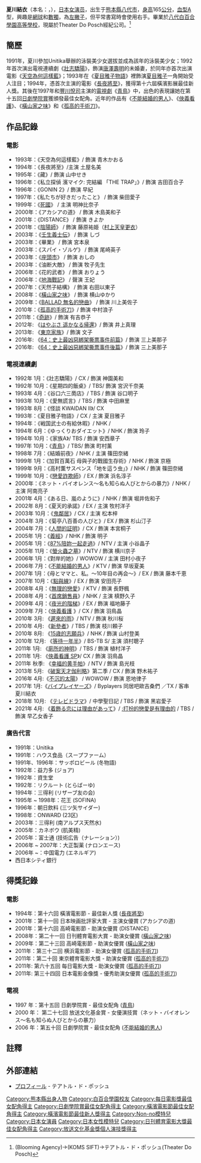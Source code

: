{{noteTA
|G1=JP Show}}
{{藝人
| 姓名 = 夏川 結衣
| 類型 = 女演員
| 國籍 = {{JPN}}
| 出生日期 = {{Birth_date_and_age|1968|6|1}}
| 出生地點 = {{JPN}}[[熊本縣|熊本縣]][[八代郡|八代郡]]坂本村（現[[八代市|八代市]]）
}}

{{japanese|japanese=夏川 結衣|kana=なつかわ ゆい|romaji=Natsukawa Yui}}

'''夏川結衣'''（本名：'''{{lang|ja|宮川 美紀}}'''，{{bd|1968年|6月1日|catIdx=Natsukawa Yui}}），[[日本|日本]][[女演员|女演员]]，出生于[[熊本縣|熊本縣]][[八代市|八代市]]，[[身高|身高]]165[[公分|公分]]，[[血型|血型]]A型，興趣是[[網球|網球]]和[[數獨|數獨]]，為[[左撇子|左撇子]]，但平常書寫時會使用右手。畢業於[[八代白百合學園高等學校|八代白百合學園高等學校]]，現屬於Theater Do Posch經紀公司。<ref>{{link-ja|エリートフォリオ|ブルーミングエージェンシー}}(Blooming Agency)→{{link-ja|コムスシフト|コムスシフト}}(KOMS SIFT)→テアトル・ド・ポッシュ(Theater Do Posch)</ref>

== 簡歷 ==
1991年，夏川參加Unitika舉辦的泳裝美少女選拔並成為該年的泳裝美少女；1992年首次演出電視連續劇《[[壯志驕陽|壯志驕陽]]》，飾演[[唐澤壽明|唐澤壽明]]的未婚妻，於同年亦首次出演電影《[[天空為何這樣藍|天空為何這樣藍]]》；1993年在《[[夏目雅子物語|夏目雅子物語]]》裡飾演[[夏目雅子|夏目雅子]]一角開始受人注目；1994年，憑首次主演的電影《[[長夜將至|長夜將至]]》，獲得第十六屆橫濱影展最佳新人獎。其後在1997年和[[豐川悅司|豐川悅司]]主演的[[日劇|電視劇]]《[[青鳥|青鳥]]》中，出色的表現讓她在第十五回[[日劇學院賞|日劇學院賞]]獲頒發最佳女配角。近年的作品有《[[不能結婚的男人|不能結婚的男人]]》、《[[俠義看護|俠義看護]]》、《[[橫山家之味|橫山家之味]]》和《[[孤高的手術刀|孤高的手術刀]]》。

==作品記錄==
===電影===
*1993年：《天空為何這樣藍》/ 飾演 青木かおる
*1994年：《長夜將至》/主演 土屋名美
*1995年：《藏》/ 飾演 山中せき
*1996年：《私立探偵 濱マイク: 完結編 「THE TRAP」》/ 飾演 吉田百合子
*1996年：《GONIN 2》/ 飾演 早紀
*1997年：《私たちが好きだったこと》 / 飾演 柴田愛子
*1999年：《[[死國|死國]]》 / 主演 明神比奈子
*2000年：《アカシアの道》 / 飾演 木島美和子
*2001年：《DISTANCE》 / 飾演 きよか
*2001年：《[[陰陽師|陰陽師]]》 / 飾演 藤原祐姫（[[村上天皇|村上天皇]][[更衣_(職官)|更衣]]）
*2003年：《[[壬生義士伝|壬生義士伝]]》 / 飾演 しづ
*2003年：《畢業》 / 飾演 宮本泉
*2003年：《スパイ・ゾルゲ》 / 飾演 尾崎英子
*2003年：《[[座頭市|座頭市]]》 / 飾演 おしの
*2003年：《油断大敵》 / 飾演 牧子先生
*2006年：《花的武者》 / 飾演 おりょう
*2006年：《[[地海戰記|地海戰記]]》 / 聲演 王妃
*2007年：《天然子結構》 / 飾演 右田以東子
*2008年：《[[橫山家之味|橫山家之味]]》 / 飾演 横山ゆかり
*2009年：《[[BALLAD_無名的戀曲|BALLAD 無名的戀曲]]》 / 飾演 川上美佐子
*2010年：《[[孤高的手術刀|孤高的手術刀]]》/ 飾演 中村浪子
*2011年：《[[奇跡|奇跡]]》/ 飾演 有吉恭子
*2012年: 《[[はやぶさ_遥かなる帰還|はやぶさ 遥かなる帰還]]》/ 飾演 井上真理
*2013年: 《[[東京家族|東京家族]]》/ 飾演 文子
*2016年: 《[[64：史上最凶惡綁架撕票事件前篇|64：史上最凶惡綁架撕票事件前篇]]》/ 飾演 三上美那子
*2016年: 《[[64：史上最凶惡綁架撕票事件後篇|64：史上最凶惡綁架撕票事件後篇]]》/ 飾演 三上美那子

===電視連續劇 ===
*1992年 1月：《壯志驕陽》/ CX / 飾演 神園美和
*1992年 10月：《星期四的飯桌》/ TBS/ 飾演 宮沢千奈美
*1993年 4月：《谷口六三啇店》/ TBS / 飾演 谷口明子
*1993年 10月：《愛無謊言》/ TBS / 飾演 中田麻里
*1993年 8月：《怪談 KWAIDAN II》/ CX
*1993年：《夏目雅子物語》/ CX / 主演 夏目雅子
*1994年：《戦国武士の有給休暇》/ NHK / 
*1994年 6月：《ゆっくりおダイエット》/ NHK / 飾演 玲子
*1994年 10月：《家族A》/ TBS / 飾演 安西章子
*1997年 10月：《[[青鳥_(電視劇)|青鳥]]》/ TBS/ 飾演 町村薰
*1998年 7月：《結婚前夜》/ NHK / 主演 篠田奈緒
*1999年 1月：《加賀百萬石 母與子的戰國生存術》/ NHK / 飾演 京極
*1999年 9月：《高村薫サスペンス「地を這う虫」》/ NHK / 飾演 篠田奈緒
*1999年 10月：《[[戀愛詐欺師|戀愛詐欺師]]》/ EX / 飾演 浜名淳子
*2000年：《ネット・バイオレンス～名も知らぬ人びとからの暴力》/ NHK / 主演 阿南亮子
*2001年 4月：《ある日、嵐のように》/ NHK / 飾演 堀井佐和子
*2002年 8月：《夏天的承諾》/ EX / 主演 牧村洋子
*2003年 10月：《[[鬼鄰居|鬼鄰居]]》/ CX / 主演 松本梓
*2004年 3月：《菊亭八百善の人びと》/ EX / 飾演 杉山汀子
*2004年 7月：《[[人間的証明|人間的証明]]》/ CX / 飾演 本宮桐子
*2005年 1月：《[[義經_(大河劇)|義經]]》/ NHK / 飾演 明子
*2005年 1月：《[[87%陪妳一起走過|87%陪妳一起走過]]》/ NTV / 主演 小谷晶子
*2005年 11月：《[[螢火蟲之墓|螢火蟲之墓]]》/ NTV / 飾演 横川京子
*2006年 1月：《對岸的她》/ WOWOW / 主演 田村小夜子
*2006年 7月：《[[不能結婚的男人|不能結婚的男人]]》/ KTV / 飾演 早坂夏美
*2007年 1月：《母とママと、私。～10年目の再会～》/ EX / 飾演 藤本千恵
*2007年 10月：《[[點與線|點與線]]》/ EX / 飾演 安田亮子
*2008年 4月：《[[無理的戀愛|無理的戀愛]]》/ KTV / 飾演 長野楓
*2008年 4月：《[[首席銷售員|首席銷售員]]》/ NHK / 主演 槙野久子
*2009年 4月：《[[夜光的階梯|夜光的階梯]]》/ EX / 飾演 福地藤子
*2009年 7月：《[[俠義看護|俠義看護]] 》/ CX / 飾演 羽鳥晶
*2010年 3月: 《[[遲來的雨|遲來的雨]]》/ NTV / 飾演 秋川桜
*2010年 4月: 《[[新參者|新參者]]》/ TBS / 飾演 枝川頼子
*2010年 8月: 《[[15歳的志願兵|15歳的志願兵]]》/ NHK / 飾演 山村登美
*2010年 12月: 《[[等待一年半|等待一年半]]》/ BS-TB S/ 主演 須村聰子
*2011年 1月: 《[[廁所的神明|廁所的神明]]》/ TBS / 飾演 植村洋子
*2011年 1月: 《[[俠義看護_SP|俠義看護 SP]]》/ CX / 飾演 羽鳥晶
*2011年 秋季: 《[[幸福的黄手帕|幸福的黄手帕]]》/ NTV / 飾演 島光枝
*2013年 5月: 《[[破案天才伽利略|破案天才伽利略]]》第二季 / CX / 飾演 野木祐子
*2016年 4月:《[[不沉的太陽|不沉的太陽]]》 / WOWOW / 飾演 恩地律子
*2017年 1月:《[[バイプレイヤーズ|バイプレイヤーズ]]》/ Byplayers 同居吧歐吉桑們 ／TX / 客串 夏川結衣
*2018年 10月: 《[[テレビドラマ|テレビドラマ]]》/ 中學聖日記 / TBS / 飾演 黑岩愛子
*2021年 4月: 《[[着飾る恋には理由があって|着飾る恋には理由があって]]》/ [[:打扮的戀愛是有理由的|:打扮的戀愛是有理由的]] / TBS / 飾演 早乙女香子

=== 廣告代言 ===
*1991年：Unitika
*1991年：ハウス食品（スープファーム）
*1991年、1996年：サッポロビール (冬物語)
*1992年：益力多 (ジョア)
*1992年：資生堂 
*1992年：リクルート (とらばーゆ)
*1994年：三得利 (リザーブ友の会)
*1995年 ~ 1998年：花王 (SOFINA)
*1996年：朝日飲料  (三ツ矢サイダー)
*1998年：ONWARD  (23区)
* 2003年：三得利 (南アルプス天然水)
* 2005年：カネボウ  (肌美精)
* 2005年：富士通 (技術広告（ナレーション）)
* 2006年 ~ 2007年：大正製薬  (ナロンエース)
* 2006年 ~：中国電力  (エネルギア)
* 西日本シティ銀行

==得獎記錄 ==
===電影===
*1994年：第十六回 橫濱電影節 - 最佳新人獎 ([[長夜將至|長夜將至]])
*2001年：第十一回 日本映画批評家大賞 - 主演女優賞 (アカシアの道)
*2001年：第十六回 高崎電影節 - 助演女優賞 (DISTANCE)
*2008年：第二十一回 日刊體育電影大賞 - 助演女優賞 ([[橫山家之味|橫山家之味]])
*2009年：第二十三回 高崎電影節 - 助演女優賞 ([[橫山家之味|橫山家之味]])
*2011年：第三十二回 横浜電影節 - 助演女優賞 ([[孤高的手術刀|孤高的手術刀]])
*2011年：第二十回 東京體育電影大獎 - 助演女優賞 ([[孤高的手術刀|孤高的手術刀]])
*2011年: 第六十五回 每日電影大獎 - 助演女優賞 ([[孤高的手術刀|孤高的手術刀]])
*2011年: 第三十四回 日本電影金像獎 - 優秀助演女優賞 ([[孤高的手術刀|孤高的手術刀]])

===電視===
*1997 年：第十五回 日劇學院賞 - 最佳女配角 ([[青鳥|青鳥]])
*2000 年： 第二十七回 放送文化基金賞 - 女優演技賞（ネット・バイオレンス～名も知らぬ人びとからの暴力）
*2006 年：第五十回 日劇學院賞 - 最佳女配角 ([[不能結婚的男人|不能結婚的男人]])

==註釋==
{{reflist}}

==外部連結 ==
* [https://www.t-poche.jp/actor.detail/?Id=113 プロフィール] {{Wayback|url=https://www.t-poche.jp/actor.detail/?Id=113 |date=20200207003406 }} - テアトル・ド・ポッシュ
{{日刊體育電影大獎最佳女配角獎}}
{{每日電影獎最佳女配角}}
{{橫濱電影節最佳女配角}}
{{日本電影影評人大獎最佳女主角獎}}
{{日劇學院賞最佳女配角}}
{{放送文化基金獎個人演技獎}}
{{DEFAULTSORT:Natsukawa Yui}}
[[Category:熊本縣出身人物|Category:熊本縣出身人物]]
[[Category:白百合學園校友|Category:白百合學園校友]]
[[Category:每日電影獎最佳女配角得主|Category:每日電影獎最佳女配角得主]]
[[Category:日劇學院賞最佳女配角得主|Category:日劇學院賞最佳女配角得主]]
[[Category:橫濱電影節最佳女配角得主|Category:橫濱電影節最佳女配角得主]]
[[Category:橫濱電影節最佳新人獎得主|Category:橫濱電影節最佳新人獎得主]]
[[Category:Non-no模特兒|Category:Non-no模特兒]]
[[Category:日本女演員|Category:日本女演員]]
[[Category:日本女性模特兒|Category:日本女性模特兒]]
[[Category:日刊體育電影大獎最佳女配角得主|Category:日刊體育電影大獎最佳女配角得主]]
[[Category:放送文化基金獎個人演技獎得主|Category:放送文化基金獎個人演技獎得主]]